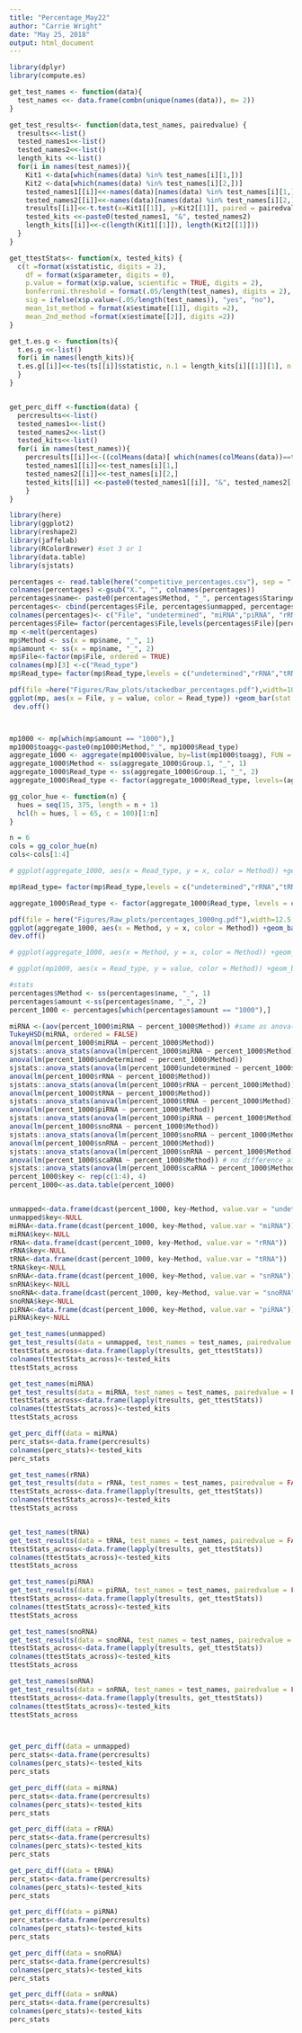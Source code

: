 ```yaml
---
title: "Percentage_May22"
author: "Carrie Wright"
date: "May 25, 2018"
output: html_document
---
```

```r
library(dplyr)
library(compute.es)

get_test_names <- function(data){
  test_names <<- data.frame(combn(unique(names(data)), m= 2))
}

get_test_results<- function(data,test_names, pairedvalue) {
  tresults<<-list()
  tested_names1<<-list()
  tested_names2<<-list()
  length_kits <<-list()
  for(i in names(test_names)){
    Kit1 <-data[which(names(data) %in% test_names[i][1,])]
    Kit2 <-data[which(names(data) %in% test_names[i][2,])]
    tested_names1[[i]]<<-names(data)[names(data) %in% test_names[i][1,]]
    tested_names2[[i]]<<-names(data)[names(data) %in% test_names[i][2,]]
    tresults[[i]]<<-t.test(x=Kit1[[1]], y=Kit2[[1]], paired = pairedvalue)
    tested_kits <<-paste0(tested_names1, "&", tested_names2)
    length_kits[[i]]<<-c(length(Kit1[[1]]), length(Kit2[[1]]))
  }
}

get_ttestStats<- function(x, tested_kits) {
  c(t =format(x$statistic, digits = 2),
    df = format(x$parameter, digits = 0),
    p.value = format(x$p.value, scientific = TRUE, digits = 2),
    bonferroni.threshold = format(.05/length(test_names), digits = 2),
    sig = ifelse(x$p.value<(.05/length(test_names)), "yes", "no"),
    mean_1st_method = format(x$estimate[[1]], digits =2), 
    mean_2nd_method =format(x$estimate[[2]], digits =2))
}

get_t.es.g <- function(ts){
  t.es.g <<-list()
  for(i in names(length_kits)){
  t.es.g[[i]]<<-tes(ts[[i]]$statistic, n.1 = length_kits[i][[1]][1], n.2 = length_kits[i][[1]][2])$g
  }
}


get_perc_diff <-function(data) {
  percresults<<-list()
  tested_names1<<-list()
  tested_names2<<-list()
  tested_kits<<-list()
  for(i in names(test_names)){
    percresults[[i]]<<-((colMeans(data)[ which(names(colMeans(data))==test_names[i][1,])]-colMeans(data)[ which(names(colMeans(data))==test_names[i][2,])])/ colMeans(data)[ which(names(colMeans(data))==test_names[i][2,])])*100
    tested_names1[[i]]<<-test_names[i][1,]
    tested_names2[[i]]<<-test_names[i][2,]
    tested_kits[[i]] <<-paste0(tested_names1[[i]], "&", tested_names2[[i]])
    }
}

```

```r
library(here)
library(ggplot2)
library(reshape2)
library(jaffelab)
library(RColorBrewer) #set 3 or 1
library(data.table)
library(sjstats)

percentages <- read.table(here("competitive_percentages.csv"), sep = ",", header = TRUE)
colnames(percentages) <-gsub("X.", "", colnames(percentages))
percentages$name<- paste0(percentages$Method, "_", percentages$StaringAmount_of_totalRNA)
percentages<- cbind(percentages$File, percentages$unmapped, percentages[22:length(colnames(percentages))])
colnames(percentages)<- c("File", "undetermined", "miRNA","piRNA", "rRNA", "scaRNA", "snoRNA", "snRNA", "tRNA", "name")
percentages$File= factor(percentages$File,levels(percentages$File)[percentages$File])# reorder levels of files to be the same as in the dataframe
mp <-melt(percentages)
mp$Method <- ss(x = mp$name, "_", 1)
mp$amount <- ss(x = mp$name, "_", 2)
mp$File<-factor(mp$File, ordered = TRUE)
colnames(mp)[3] <-c("Read_type")
mp$Read_type= factor(mp$Read_type,levels = c("undetermined","rRNA","tRNA", "scaRNA", "snoRNA", "snRNA","piRNA","miRNA"))

pdf(file =here("Figures/Raw_plots/stackedbar_percentages.pdf"),width=10,height=8)
ggplot(mp, aes(x = File, y = value, color = Read_type)) +geom_bar(stat  = "identity", position = "stack", aes(y =value, fill = Read_type), color = "black") +theme( axis.title.x=element_blank(), axis.text.x=element_text( size = 10, angle = 90, face = "bold", colour = "black"), axis.text.y=element_text(size = 15), axis.title.y=element_text(size = 20)) +scale_x_discrete(labels= mp$name)  +ylab("Percentage of reads")   +    scale_fill_manual(values =c("gray", "lightsteelblue4","thistle4",   "maroon2", "olivedrab2", "indianred3", "steelblue2", "orange2"))
 dev.off() 



mp1000 <- mp[which(mp$amount == "1000"),]
mp1000$toagg<-paste0(mp1000$Method,"_", mp1000$Read_type)
aggregate_1000 <- aggregate(mp1000$value, by=list(mp1000$toagg), FUN = mean)
aggregate_1000$Method <- ss(aggregate_1000$Group.1, "_", 1)
aggregate_1000$Read_type <- ss(aggregate_1000$Group.1, "_", 2)
aggregate_1000$Read_type <- factor(aggregate_1000$Read_type, levels=(aggregate_1000$Read_type)[c(8,1,3,7,2,5,6,4)])

gg_color_hue <- function(n) {
  hues = seq(15, 375, length = n + 1)
  hcl(h = hues, l = 65, c = 100)[1:n]
}

n = 6
cols = gg_color_hue(n)
cols<-cols[1:4]

# ggplot(aggregate_1000, aes(x = Read_type, y = x, color = Method)) +geom_bar(stat  = "identity", position = "dodge", aes(y =x, fill = Method), color = "black") +theme( axis.title.x=element_blank(), axis.text.x=element_text( size = 10, angle = 60, face = "bold", colour = "black", hjust = 1), axis.text.y=element_text(size = 15, colour = "black"), axis.title.y=element_text(size = 20), legend.position = "none", strip.text.x = element_text(size = 18)) +ylab("Percentage of reads")+ facet_grid(.~Method)  +scale_fill_manual(values = cols)

mp$Read_type= factor(mp$Read_type,levels = c("undetermined","rRNA","tRNA", "scaRNA", "snoRNA", "snRNA","piRNA","miRNA"))

aggregate_1000$Read_type <- factor(aggregate_1000$Read_type, levels = c("miRNA","piRNA", "snRNA", "snoRNA", "scaRNA","tRNA","rRNA", "undetermined"))

pdf(file = here("Figures/Raw_plots/percentages_1000ng.pdf"),width=12.5,height=5)
ggplot(aggregate_1000, aes(x = Method, y = x, color = Method)) +geom_bar(stat  = "identity", position = "dodge", aes(y =x, fill = Method), color = "black") +theme( axis.title.x=element_blank(), axis.text.x=element_text( size = 15, angle = 60, face = "bold", colour = "black", hjust = 1), axis.text.y=element_text(size = 15, colour = "black"), axis.title.y=element_text(size = 20), legend.position = "none", strip.text.x = element_text(size = 16)) +ylab("Percentage of reads")+ facet_grid(.~Read_type)  +scale_fill_manual(values = cols)
dev.off()

# ggplot(aggregate_1000, aes(x = Method, y = x, color = Method)) +geom_bar(stat  = "identity", position = "dodge", aes(y =x, fill = Method), color = "black") +theme( axis.title.x=element_blank(), axis.text.x=element_text( size = 10, angle = 60, face = "bold", colour = "black", hjust = 1), axis.text.y=element_text(size = 15, colour = "black"), axis.title.y=element_text(size = 20), legend.position = "none", strip.text.x = element_text(size = 18)) +ylab("Percentage of reads")+ facet_grid(Read_type~., scales = "free")  +scale_fill_manual(values = cols)

# ggplot(mp1000, aes(x = Read_type, y = value, color = Method)) +geom_boxplot(aes(y =value, fill = Method), color = "black") +theme( axis.title.x=element_blank(), axis.text.x=element_text( size = 10, angle = 60, face = "bold", colour = "black", hjust = 1), axis.text.y=element_text(size = 15), axis.title.y=element_text(size = 20), legend.position = "none") +ylab("Percentage of reads")+ facet_grid(~Method)  +scale_fill_manual(values = cols)

#stats
percentages$Method <- ss(percentages$name, "_", 1)
percentages$amount <-ss(percentages$name, "_", 2)
percent_1000 <- percentages[which(percentages$amount == "1000"),]

miRNA <-(aov(percent_1000$miRNA ~ percent_1000$Method)) #same as anova(lm(etc...))
TukeyHSD(miRNA, ordered = FALSE)
anova(lm(percent_1000$miRNA ~ percent_1000$Method))
sjstats::anova_stats(anova(lm(percent_1000$miRNA ~ percent_1000$Method)))
anova(lm(percent_1000$undetermined ~ percent_1000$Method))
sjstats::anova_stats(anova(lm(percent_1000$undetermined ~ percent_1000$Method)))
anova(lm(percent_1000$rRNA ~ percent_1000$Method))
sjstats::anova_stats(anova(lm(percent_1000$rRNA ~ percent_1000$Method)))
anova(lm(percent_1000$tRNA ~ percent_1000$Method))
sjstats::anova_stats(anova(lm(percent_1000$tRNA ~ percent_1000$Method)))
anova(lm(percent_1000$piRNA ~ percent_1000$Method))
sjstats::anova_stats(anova(lm(percent_1000$piRNA ~ percent_1000$Method)))
anova(lm(percent_1000$snoRNA ~ percent_1000$Method))
sjstats::anova_stats(anova(lm(percent_1000$snoRNA ~ percent_1000$Method)))
anova(lm(percent_1000$snRNA ~ percent_1000$Method))
sjstats::anova_stats(anova(lm(percent_1000$snRNA ~ percent_1000$Method)))
anova(lm(percent_1000$scaRNA ~ percent_1000$Method)) # no difference after multiple correction
sjstats::anova_stats(anova(lm(percent_1000$scaRNA ~ percent_1000$Method)))
percent_1000$key <- rep(c(1:4), 4)
percent_1000<-as.data.table(percent_1000)


unmapped<-data.frame(dcast(percent_1000, key~Method, value.var = "undetermined"))
unmapped$key<-NULL
miRNA<-data.frame(dcast(percent_1000, key~Method, value.var = "miRNA"))
miRNA$key<-NULL
rRNA<-data.frame(dcast(percent_1000, key~Method, value.var = "rRNA"))
rRNA$key<-NULL
tRNA<-data.frame(dcast(percent_1000, key~Method, value.var = "tRNA"))
tRNA$key<-NULL
snRNA<-data.frame(dcast(percent_1000, key~Method, value.var = "snRNA"))
snRNA$key<-NULL
snoRNA<-data.frame(dcast(percent_1000, key~Method, value.var = "snoRNA"))
snoRNA$key<-NULL
piRNA<-data.frame(dcast(percent_1000, key~Method, value.var = "piRNA"))
piRNA$key<-NULL

```

```r

get_test_names(unmapped)
get_test_results(data = unmapped, test_names = test_names, pairedvalue = FALSE)
ttestStats_across<-data.frame(lapply(tresults, get_ttestStats))
colnames(ttestStats_across)<-tested_kits
ttestStats_across

get_test_names(miRNA)
get_test_results(data = miRNA, test_names = test_names, pairedvalue = FALSE)
ttestStats_across<-data.frame(lapply(tresults, get_ttestStats))
colnames(ttestStats_across)<-tested_kits
ttestStats_across

get_perc_diff(data = miRNA)
perc_stats<-data.frame(percresults)
colnames(perc_stats)<-tested_kits
perc_stats

get_test_names(rRNA)
get_test_results(data = rRNA, test_names = test_names, pairedvalue = FALSE)
ttestStats_across<-data.frame(lapply(tresults, get_ttestStats))
colnames(ttestStats_across)<-tested_kits
ttestStats_across


get_test_names(tRNA)
get_test_results(data = tRNA, test_names = test_names, pairedvalue = FALSE)
ttestStats_across<-data.frame(lapply(tresults, get_ttestStats))
colnames(ttestStats_across)<-tested_kits
ttestStats_across

get_test_names(piRNA)
get_test_results(data = piRNA, test_names = test_names, pairedvalue = FALSE)
ttestStats_across<-data.frame(lapply(tresults, get_ttestStats))
colnames(ttestStats_across)<-tested_kits
ttestStats_across

get_test_names(snoRNA)
get_test_results(data = snoRNA, test_names = test_names, pairedvalue = FALSE)
ttestStats_across<-data.frame(lapply(tresults, get_ttestStats))
colnames(ttestStats_across)<-tested_kits
ttestStats_across

get_test_names(snRNA)
get_test_results(data = snRNA, test_names = test_names, pairedvalue = FALSE)
ttestStats_across<-data.frame(lapply(tresults, get_ttestStats))
colnames(ttestStats_across)<-tested_kits
ttestStats_across



get_perc_diff(data = unmapped)
perc_stats<-data.frame(percresults)
colnames(perc_stats)<-tested_kits
perc_stats

get_perc_diff(data = miRNA)
perc_stats<-data.frame(percresults)
colnames(perc_stats)<-tested_kits
perc_stats

get_perc_diff(data = rRNA)
perc_stats<-data.frame(percresults)
colnames(perc_stats)<-tested_kits
perc_stats

get_perc_diff(data = tRNA)
perc_stats<-data.frame(percresults)
colnames(perc_stats)<-tested_kits
perc_stats

get_perc_diff(data = piRNA)
perc_stats<-data.frame(percresults)
colnames(perc_stats)<-tested_kits
perc_stats

get_perc_diff(data = snoRNA)
perc_stats<-data.frame(percresults)
colnames(perc_stats)<-tested_kits
perc_stats

get_perc_diff(data = snRNA)
perc_stats<-data.frame(percresults)
colnames(perc_stats)<-tested_kits
perc_stats
```





